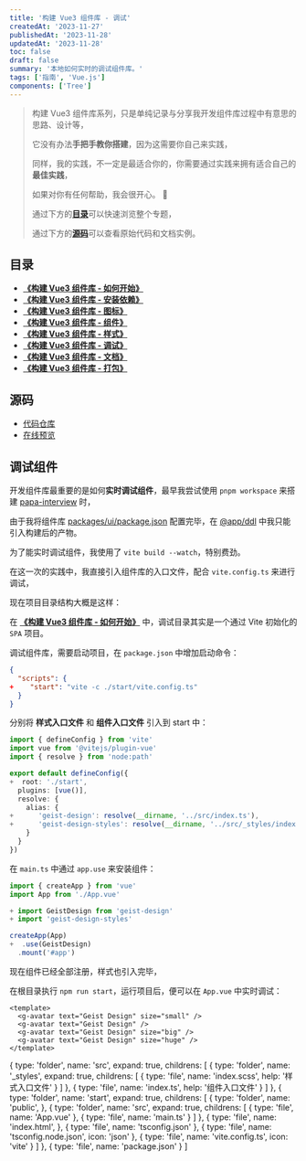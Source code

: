 ```yaml
---
title: '构建 Vue3 组件库 - 调试'
createdAt: '2023-11-27'
publishedAt: '2023-11-28'
updatedAt: '2023-11-28'
toc: false
draft: false
summary: '本地如何实时的调试组件库。'
tags: ['指南', 'Vue.js']
components: ['Tree']
---
```


> 构建 Vue3 组件库系列，只是单纯记录与分享我开发组件库过程中有意思的思路、设计等，
>
> 它没有办法**手把手教你搭建**，因为这需要你自己来实践，
>
> 同样，我的实践，不一定是最适合你的，你需要通过实践来拥有适合自己的**最佳实践**，
>
> 如果对你有任何帮助，我会很开心。 :tada:
>
> 通过下方的[**目录**](#目录)可以快速浏览整个专题，
>
> 通过下方的[**源码**](#源码)可以查看原始代码和文档实例。

## 目录

- [**《构建 Vue3 组件库 - 如何开始》**](/posts/setup-vue3-component-library/how-to-start)
- [**《构建 Vue3 组件库 - 安装依赖》**](/posts/setup-vue3-component-library/install-deps)
- [**《构建 Vue3 组件库 - 图标》**](/posts/setup-vue3-component-library/svg-icon)
- [**《构建 Vue3 组件库 - 组件》**](/posts/setup-vue3-component-library/sfc)
- [**《构建 Vue3 组件库 - 样式》**](/posts/setup-vue3-component-library/css)
- [**《构建 Vue3 组件库 - 调试》**](/posts/setup-vue3-component-library/debug)
- [**《构建 Vue3 组件库 - 文档》**](/posts/setup-vue3-component-library/doc)
- [**《构建 Vue3 组件库 - 打包》**](/posts/setup-vue3-component-library/build)

## 源码

- [代码仓库](https://github.com/passionzale/geist-design)
- [在线预览](https://geist-design.lovchun.com)

## 调试组件

开发组件库最重要的是如何**实时调试组件**，最早我尝试使用 `pnpm workspace` 来搭建 [papa-interview](https://github.com/passionzale/papa-interview) 时，

由于我将组件库 [packages/ui/package.json](https://github.com/PassionZale/papa-interview/tree/main/packages/ui/package.json) 配置完毕，在 [@app/ddl](https://github.com/PassionZale/papa-interview/tree/main/@app/ddl) 中我只能引入构建后的产物。

为了能实时调试组件，我使用了 `vite build --watch`，特别费劲。

在这一次的实践中，我直接引入组件库的入口文件，配合 `vite.config.ts` 来进行调试，

现在项目目录结构大概是这样：

<Tree data={Data} />

在 [**《构建 Vue3 组件库 - 如何开始》**](/posts/setup-vue3-component-library/how-to-start) 中，调试目录其实是一个通过 Vite 初始化的 `SPA` 项目。

调试组件库，需要启动项目，在 `package.json` 中增加启动命令：

```diff:package.json
{
  "scripts": {
+    "start": "vite -c ./start/vite.config.ts"
  }
}
```

分别将 **样式入口文件** 和 **组件入口文件** 引入到 start 中：

```diff:start/vite.config.ts
import { defineConfig } from 'vite'
import vue from '@vitejs/plugin-vue'
import { resolve } from 'node:path'

export default defineConfig({
+  root: './start',
  plugins: [vue()],
  resolve: {
    alias: {
+      'geist-design': resolve(__dirname, '../src/index.ts'),
+      'geist-design-styles': resolve(__dirname, '../src/_styles/index.scss')
    }
  }
})
```

在 `main.ts` 中通过 `app.use` 来安装组件：

```diff:start/src/main.ts
import { createApp } from 'vue'
import App from './App.vue'

+ import GeistDesign from 'geist-design'
+ import 'geist-design-styles'

createApp(App)
+  .use(GeistDesign)
  .mount('#app')
```

现在组件已经全部注册，样式也引入完毕，

在根目录执行 `npm run start`，运行项目后，便可以在 `App.vue` 中实时调试：

```html:src/App.vue
<template>
  <g-avatar text="Geist Design" size="small" />
  <g-avatar text="Geist Design" />
  <g-avatar text="Geist Design" size="big" />
  <g-avatar text="Geist Design" size="huge" />
</template>
```

  {
    type: 'folder',
    name: 'src',
    expand: true,
    childrens: [
      {
        type: 'folder',
        name: '_styles',
        expand: true,
        childrens: [
          { type: 'file', name: 'index.scss', help: '样式入口文件' }
        ]
      },
      {
        type: 'file',
        name: 'index.ts',
        help: '组件入口文件'
      }
    ]
  },
  {
    type: 'folder',
    name: 'start',
    expand: true,
    childrens: [
      {
        type: 'folder',
        name: 'public',
      },
      {
        type: 'folder',
        name: 'src',
        expand: true,
        childrens: [
          { type: 'file', name: 'App.vue' },
          { type: 'file', name: 'main.ts' }
        ]
      },
      {
        type: 'file',
        name: 'index.html',
      },
      {
        type: 'file',
        name: 'tsconfig.json'
      },
      {
        type: 'file',
        name: 'tsconfig.node.json',
        icon: 'json'
      },
      {
        type: 'file',
        name: 'vite.config.ts',
        icon: 'vite'
      }
    ]
  },
  {
    type: 'file',
    name: 'package.json'
  }
]

